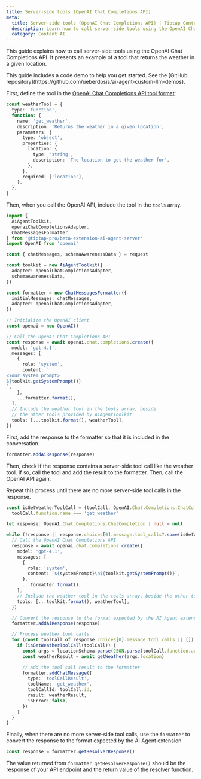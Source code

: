 ```yaml
---
title: Server-side tools (OpenAI Chat Completions API)
meta:
  title: Server-side tools (OpenAI Chat Completions API) | Tiptap Content AI
  description: Learn how to call server-side tools using the OpenAI Chat Completions API.
  category: Content AI
---
```



This guide explains how to call server-side tools using the OpenAI Chat Completions API. It presents an example of a tool that returns the weather in a given location.

<Callout title="Code demo available" variant="info">
  This guide includes a code demo to help you get started. See the [GitHub
  repository](https://github.com/ueberdosis/ai-agent-custom-llm-demos).
</Callout>

First, define the tool in the [OpenAI Chat Completions API tool format](https://platform.openai.com/docs/guides/function-calling):

```ts
const weatherTool = {
  type: 'function',
  function: {
    name: 'get_weather',
    description: 'Returns the weather in a given location',
    parameters: {
      type: 'object',
      properties: {
        location: {
          type: 'string',
          description: 'The location to get the weather for',
        },
      },
      required: ['location'],
    },
  },
}
```

Then, when you call the OpenAI API, include the tool in the `tools` array.

```ts
import {
  AiAgentToolkit,
  openaiChatCompletionsAdapter,
  ChatMessagesFormatter,
} from '@tiptap-pro/beta-extension-ai-agent-server'
import OpenAI from 'openai'

const { chatMessages, schemaAwarenessData } = request

const toolkit = new AiAgentToolkit({
  adapter: openaiChatCompletionsAdapter,
  schemaAwarenessData,
})

const formatter = new ChatMessagesFormatter({
  initialMessages: chatMessages,
  adapter: openaiChatCompletionsAdapter,
})

// Initialize the OpenAI client
const openai = new OpenAI()

// Call the OpenAI Chat Completions API
const response = await openai.chat.completions.create({
  model: 'gpt-4.1',
  messages: [
    {
      role: 'system',
      content: `
<Your system prompt>
${toolkit.getSystemPrompt()}
`,
    },
    ...formatter.format(),
  ],
  // Include the weather tool in the tools array, beside
  // the other tools provided by AiAgentToolkit
  tools: [...toolkit.format(), weatherTool],
})
```

First, add the response to the formatter so that it is included in the conversation.

```ts
formatter.addAiResponse(response)
```

Then, check if the response contains a server-side tool call like the weather tool. If so, call the tool and add the result to the formatter. Then, call the OpenAI API again.

Repeat this process until there are no more server-side tool calls in the response.

```ts
const isGetWeatherToolCall = (toolCall: OpenAI.Chat.Completions.ChatCompletionMessageToolCall) =>
  toolCall.function.name === 'get_weather'

let response: OpenAI.Chat.Completions.ChatCompletion | null = null

while (!response || response.choices[0].message.tool_calls?.some(isGetWeatherToolCall)) {
  // Call the OpenAI Chat Completions API
  response = await openai.chat.completions.create({
    model: 'gpt-4.1',
    messages: [
      {
        role: 'system',
        content: `${systemPrompt}\n${toolkit.getSystemPrompt()}`,
      },
      ...formatter.format(),
    ],
    // Include the weather tool in the tools array, beside the other tools in AiAgentToolkit
    tools: [...toolkit.format(), weatherTool],
  })

  // Convert the response to the format expected by the AI Agent extension
  formatter.addAiResponse(response)

  // Process weather tool calls
  for (const toolCall of response.choices[0].message.tool_calls || []) {
    if (isGetWeatherToolCall(toolCall)) {
      const args = locationSchema.parse(JSON.parse(toolCall.function.arguments))
      const weatherResult = await getWeather(args.location)

      // Add the tool call result to the formatter
      formatter.addChatMessage({
        type: 'toolCallResult',
        toolName: 'get_weather',
        toolCallId: toolCall.id,
        result: weatherResult,
        isError: false,
      })
    }
  }
}
```

Finally, when there are no more server-side tool calls, use the `formatter` to convert the response to the format expected by the AI Agent extension.

```ts
const response = formatter.getResolverResponse()
```

The value returned from `formatter.getResolverResponse()` should be the response of your API endpoint and the return value of the resolver function.
